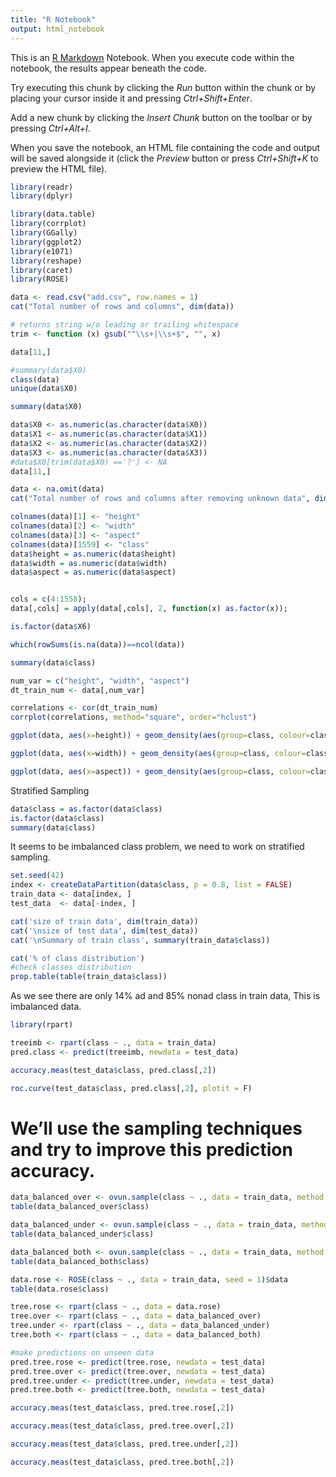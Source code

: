 ```yaml
---
title: "R Notebook"
output: html_notebook
---
```


This is an [R Markdown](http://rmarkdown.rstudio.com) Notebook. When you execute code within the notebook, the results appear beneath the code. 

Try executing this chunk by clicking the *Run* button within the chunk or by placing your cursor inside it and pressing *Ctrl+Shift+Enter*. 


Add a new chunk by clicking the *Insert Chunk* button on the toolbar or by pressing *Ctrl+Alt+I*.

When you save the notebook, an HTML file containing the code and output will be saved alongside it (click the *Preview* button or press *Ctrl+Shift+K* to preview the HTML file).
```r
library(readr)
library(dplyr)

library(data.table)
library(corrplot)
library(GGally)
library(ggplot2)
library(e1071)
library(reshape)
library(caret)
library(ROSE)
```

```r
data <- read.csv("add.csv", row.names = 1)
cat("Total number of rows and columns", dim(data))
```

```r
# returns string w/o leading or trailing whitespace
trim <- function (x) gsub("^\\s+|\\s+$", "", x)
```

```r
data[11,]
```

```r
#summary(data$X0)
class(data)
unique(data$X0)

```

```r
summary(data$X0)

```

```r
data$X0 <- as.numeric(as.character(data$X0))
data$X1 <- as.numeric(as.character(data$X1))
data$X2 <- as.numeric(as.character(data$X2))
data$X3 <- as.numeric(as.character(data$X3))
#data$X0[trim(data$X0) =='?'] <- NA
data[11,]

```

```r
data <- na.omit(data)
cat("Total number of rows and columns after removing unknown data", dim(data))
```

```r
colnames(data)[1] <- "height"
colnames(data)[2] <- "width"
colnames(data)[3] <- "aspect"
colnames(data)[1559] <- "class"
data$height = as.numeric(data$height)
data$width = as.numeric(data$width)
data$aspect = as.numeric(data$aspect)

```

```r

```

```r
cols = c(4:1558);    
data[,cols] = apply(data[,cols], 2, function(x) as.factor(x));

```

```r
is.factor(data$X6)
```

```r
which(rowSums(is.na(data))==ncol(data))
```

```r
summary(data$class)
```

```r
num_var = c("height", "width", "aspect")
dt_train_num <- data[,num_var]
```

```r
correlations <- cor(dt_train_num)
corrplot(correlations, method="square", order="hclust")
```

```r

ggplot(data, aes(x=height)) + geom_density(aes(group=class, colour=class, fill=class), alpha=0.3)
```

```r
ggplot(data, aes(x=width)) + geom_density(aes(group=class, colour=class, fill=class), alpha=0.3)
```

```r
ggplot(data, aes(x=aspect)) + geom_density(aes(group=class, colour=class, fill=class), alpha=0.3)
```



Stratified Sampling
```r
data$class = as.factor(data$class)
is.factor(data$class)
summary(data$class)
```
It seems to be imbalanced class problem, we need to work on stratified sampling.
```r
set.seed(42)
index <- createDataPartition(data$class, p = 0.8, list = FALSE)
train_data <- data[index, ]
test_data  <- data[-index, ]
```

```r
cat('size of train data', dim(train_data))
cat('\nsize of test data', dim(test_data))
cat('\nSummary of train class', summary(train_data$class))
```

```r
cat('% of class distribution')
#check classes distribution
prop.table(table(train_data$class))
```


As we see there are only 14% ad and 85% nonad class in train data, This is imbalanced data.
```r
library(rpart)

treeimb <- rpart(class ~ ., data = train_data)
pred.class <- predict(treeimb, newdata = test_data)

```

```r
accuracy.meas(test_data$class, pred.class[,2])

```

```r
roc.curve(test_data$class, pred.class[,2], plotit = F)

```



# We’ll use the sampling techniques and try to improve this prediction accuracy.
```r
data_balanced_over <- ovun.sample(class ~ ., data = train_data, method = "over",N = 3166)$data
table(data_balanced_over$class)
```

```r
data_balanced_under <- ovun.sample(class ~ ., data = train_data, method = "under", N = 610, seed = 1)$data
table(data_balanced_under$class)
```

```r
data_balanced_both <- ovun.sample(class ~ ., data = train_data, method = "both", p=0.5, N=1200, seed = 1)$data
table(data_balanced_both$class)
```

```r
data.rose <- ROSE(class ~ ., data = train_data, seed = 1)$data
table(data.rose$class)
```

```r

tree.rose <- rpart(class ~ ., data = data.rose)
tree.over <- rpart(class ~ ., data = data_balanced_over)
tree.under <- rpart(class ~ ., data = data_balanced_under)
tree.both <- rpart(class ~ ., data = data_balanced_both)


```

```r

#make predictions on unseen data
pred.tree.rose <- predict(tree.rose, newdata = test_data)
pred.tree.over <- predict(tree.over, newdata = test_data)
pred.tree.under <- predict(tree.under, newdata = test_data)
pred.tree.both <- predict(tree.both, newdata = test_data)

```

```r
accuracy.meas(test_data$class, pred.tree.rose[,2])
```

```r
accuracy.meas(test_data$class, pred.tree.over[,2])
```

```r
accuracy.meas(test_data$class, pred.tree.under[,2])
```

```r
accuracy.meas(test_data$class, pred.tree.both[,2])
```

